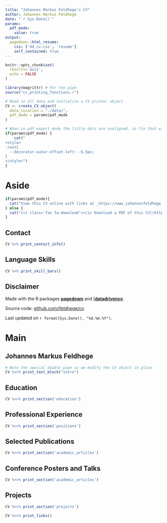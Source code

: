 ```yaml
---
title: "Johannes Markus Feldhege's CV"
author: Johannes Markus Feldhege
date: "`r Sys.Date()`"
params:
  pdf_mode:
    value: true
output:
  pagedown::html_resume:
    css: ['dd_cv.css', 'resume']
    self_contained: true
---
```


```r
knitr::opts_chunk$set(
  results='asis', 
  echo = FALSE
)

library(magrittr) # For the pipe
source("cv_printing_functions.r")

# Read in all data and initialize a CV printer object
CV <- create_CV_object(
  data_location = "./data/",  
  pdf_mode = params$pdf_mode
)

```


```r
# When in pdf export mode the little dots are unaligned, so fix that with some conditional CSS.
if(params$pdf_mode) {
    cat("
<style>
:root{
  --decorator-outer-offset-left: -6.5px;
}
</style>")
}
```


Aside
================================================================================


```r
if(params$pdf_mode){
  cat("View this CV online with links at _https://www.johannesfeldhege.de/cv/_")
} else {
  cat("[<i class='fas fa-download'></i> Download a PDF of this CV](https://www.johannesfeldhege.de/assets/Johannes_Lebenslauf.pdf)")
}
```

Contact {#contact}
--------------------------------------------------------------------------------

```r
CV %>% print_contact_info()
```



Language Skills {#skills}
--------------------------------------------------------------------------------

```r
CV %>% print_skill_bars()
```



Disclaimer {#disclaimer}
--------------------------------------------------------------------------------

Made with the R packages [**pagedown**](https://github.com/rstudio/pagedown) and [[**datadrivencv**](https://github.com/nstrayer/datadrivencv). 

Source code: [github.com/jfeldhege/cv](https://github.com/jfeldhege/cv/).

Last updated on `r format(Sys.Date(), "%d.%m.%Y")`.



Main
================================================================================

Johannes Markus Feldhege {#title}
--------------------------------------------------------------------------------

```r
# Note the special double pipe so we modify the CV object in place
CV %<>% print_text_block("intro") 
```



Education {data-icon=graduation-cap data-concise=true}
--------------------------------------------------------------------------------

```r
CV %<>% print_section('education')
```

Professional Experience {data-icon=suitcase}
--------------------------------------------------------------------------------

```r
CV %<>% print_section('positions')
```


Selected Publications {data-icon=book}
--------------------------------------------------------------------------------

```r
CV %<>% print_section('academic_articles')
```


Conference Posters and Talks {data-icon=chalkboard-teacher}
--------------------------------------------------------------------------------

```r
CV %<>% print_section('academic_articles')
```


Projects {data-icon=laptop}
--------------------------------------------------------------------------------

```r
CV %<>% print_section('projects')
```


```r
CV %<>% print_links()
```

<!-- These breaks just force a new page so section doesnt get cut off -->
<br>
